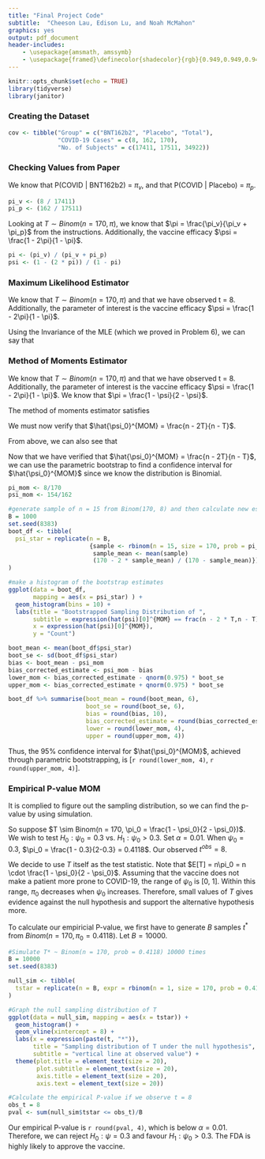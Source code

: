 ---
title: "Final Project Code"
subtitle:  "Cheeson Lau, Edison Lu, and Noah McMahon"
graphics: yes
output: pdf_document
header-includes:
    - \usepackage{amsmath, amssymb}
    - \usepackage{framed}\definecolor{shadecolor}{rgb}{0.949,0.949,0.949}
---


```{r setup, include=FALSE}
knitr::opts_chunk$set(echo = TRUE)
library(tidyverse)
library(janitor)
```

### Creating the Dataset

```{r Creating the Dataset}

cov <- tibble("Group" = c("BNT162b2", "Placebo", "Total"), 
              "COVID-19 Cases" = c(8, 162, 170), 
              "No. of Subjects" = c(17411, 17511, 34922))

```

### Checking Values from Paper

We know that P(COVID | BNT162b2) = $\pi_v$, and that P(COVID | Placebo) = $\pi_p$.

```{r pi_v and pi_p}

pi_v <- (8 / 17411)
pi_p <- (162 / 17511)

```

Looking at $T \sim Binom(n = 170, \pi)$, we know that $\pi = \frac{\pi_v}{\pi_v + \pi_p}$ from the instructions.
Additionally, the vaccine efficacy $\psi = \frac{1 - 2\pi}{1 - \pi}$.

```{r pi and psi}

pi <- (pi_v) / (pi_v + pi_p)
psi <- (1 - (2 * pi)) / (1 - pi)

```

### Maximum Likelihood Estimator

We know that $T \sim Binom(n = 170, \pi)$ and that we have observed t = 8. Additionally, the parameter of interest is the vaccine efficacy $\psi = \frac{1 - 2\pi}{1 - \pi}$.

Using the Invariance of the MLE (which we proved in Problem 6), we can say that
\begin{center}
$\hat{\psi_0}^{MLE} = \frac{1 - 2\hat{\pi_0}^{MLE}}{1 - \hat{\pi_0}^{MLE}}$
\end{center}

### Method of Moments Estimator

We know that $T \sim Binom(n = 170, \pi)$ and that we have observed t = 8. Additionally, the parameter of interest is the vaccine efficacy $\psi = \frac{1 - 2\pi}{1 - \pi}$. We know that $\pi = \frac{1 - \psi}{2 - \psi}$.

The method of moments estimator satisfies
\begin{align*}
E[T] &= \bar{t} \\
170 * \pi &= 8 \\
170 * \frac{1 - \psi}{2 - \psi} &= 8 \\
\frac{1 - \psi}{2 - \psi} &= \frac{8}{170} \\
1 - \psi &= \frac{16}{170} - \frac{8}{170}\psi \\
\frac{154}{170} &= \frac{162}{170}\psi \\
154 &= 162\psi \\
\hat{\psi_0}^{MOM} &= \frac{154}{162}
\end{align*}

We must now verify that $\hat{\psi_0}^{MOM} = \frac{n - 2T}{n - T}$.
\begin{align*}
E[T] &= \bar{t} \\
n * \pi &= t \\
n * \frac{1 - \psi}{2 - \psi} &= t \\
\frac{n - n\psi}{2 - \psi} &= t \\
n - n\psi &= 2t - t\psi \\
n - 2t &= n\psi - t\psi \\
\psi(n - t) &= n - 2t \\
\psi &= \frac{n - 2t}{n - t}\\
\end{align*}

From above, we can also see that
\begin{align*}
\hat{\pi_0}^{MOM} = \frac{t}{n} = \frac{8}{170}
\end{align*}

Now that we have verified that $\hat{\psi_0}^{MOM} = \frac{n - 2T}{n - T}$, we can use the parametric bootstrap to find a confidence interval for $\hat{\psi_0}^{MOM}$ since we know the distribution is Binomial.

```{r Parametric Bootstrap CI MOM}
pi_mom <- 8/170
psi_mom <- 154/162

#generate sample of n = 15 from Binom(170, 8) and then calculate new estimate of psi_mom. Repeat 1000 times
B = 1000
set.seed(8383)
boot_df <- tibble(
  psi_star = replicate(n = B,
                       {sample <- rbinom(n = 15, size = 170, prob = pi_mom)
                        sample_mean <- mean(sample)
                        (170 - 2 * sample_mean) / (170 - sample_mean)})
)

#make a histogram of the bootstrap estimates
ggplot(data = boot_df,
       mapping = aes(x = psi_star) ) +
  geom_histogram(bins = 10) +
  labs(title = "Bootstrapped Sampling Distribution of ",
       subtitle = expression(hat(psi)[0]^{MOM} == frac(n - 2 * T,n - T)),
       x = expression(hat(psi)[0]^{MOM}),
       y = "Count")

boot_mean <- mean(boot_df$psi_star)
boot_se <- sd(boot_df$psi_star)
bias <- boot_mean - psi_mom
bias_corrected_estimate <- psi_mom - bias
lower_mom <- bias_corrected_estimate - qnorm(0.975) * boot_se
upper_mom <- bias_corrected_estimate + qnorm(0.975) * boot_se

boot_df %>% summarise(boot_mean = round(boot_mean, 6), 
                      boot_se = round(boot_se, 6),
                      bias = round(bias, 10),
                      bias_corrected_estimate = round(bias_corrected_estimate, 6),
                      lower = round(lower_mom, 4), 
                      upper = round(upper_mom, 4))
```

Thus, the 95% confidence interval for $\hat{\psi_0}^{MOM}$, achieved through parametric bootstrapping, is [`r round(lower_mom, 4)`, `r round(upper_mom, 4)`].

### Empirical P-value MOM

It is complied to figure out the sampling distribution, so we can find the p-value by using simulation.

So suppose $T \sim Binom(n = 170, \pi_0 = \frac{1 - \psi_0}{2 - \psi_0})$. We wish to test $H_0: \psi_0 = 0.3$ vs. $H_1: \psi_0 > 0.3$. Set $\alpha = 0.01$. When $\psi_0 = 0.3$, $\pi_0 = \frac{1 - 0.3}{2-0.3} = 0.4118$. Our observed $t^{obs} = 8$.

We decide to use $T$ itself as the test statistic. Note that $E[T] = n\pi_0 = n \cdot \frac{1 - \psi_0}{2 - \psi_0}$. Assuming that the vaccine does not make a patient more prone to COVID-19, the range of $\psi_0$ is [0, 1]. Within this range, $\pi_0$ decreases when $\psi_0$ increases. Therefore, small values of $T$ gives evidence against the null hypothesis and support the alternative hypothesis more.

To calculate our empiricial P-value, we first have to generate $B$ samples $t^{*}$ from $Binom(n = 170, \pi_0 = 0.4118)$. Let $B = 10000$.

```{r}
#Simulate T* ~ Binom(n = 170, prob = 0.4118) 10000 times
B = 10000
set.seed(8383)

null_sim <- tibble(
  tstar = replicate(n = B, expr = rbinom(n = 1, size = 170, prob = 0.4118))
)

#Graph the null sampling distribution of T
ggplot(data = null_sim, mapping = aes(x = tstar)) +
  geom_histogram() +
  geom_vline(xintercept = 8) +
  labs(x = expression(paste(t, "*")),
       title = "Sampling distribution of T under the null hypothesis",
       subtitle = "vertical line at observed value") +
  theme(plot.title = element_text(size = 20),
        plot.subtitle = element_text(size = 20),
        axis.title = element_text(size = 20),
        axis.text = element_text(size = 20))

#Calculate the empirical P-value if we observe t = 8
obs_t = 8
pval <- sum(null_sim$tstar <= obs_t)/B
```

Our empirical P-value is `r round(pval, 4)`, which is below $\alpha = 0.01$. Therefore, we can reject $H_0: \psi = 0.3$ and favour $H_1: \psi_0 > 0.3$. The FDA is highly likely to approve the vaccine.
